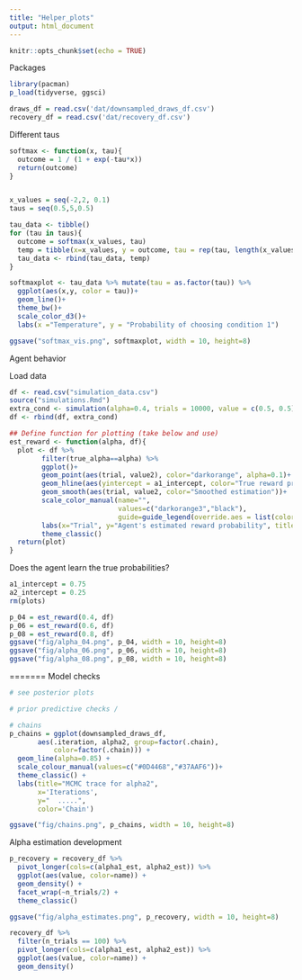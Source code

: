```yaml
---
title: "Helper_plots"
output: html_document
---
```


```r
knitr::opts_chunk$set(echo = TRUE)
```

Packages
```r
library(pacman)
p_load(tidyverse, ggsci)

draws_df = read.csv('dat/downsampled_draws_df.csv')
recovery_df = read.csv('dat/recovery_df.csv')
```


Different taus
```r
softmax <- function(x, tau){
  outcome = 1 / (1 + exp(-tau*x))
  return(outcome)
}


x_values = seq(-2,2, 0.1)
taus = seq(0.5,5,0.5)

tau_data <- tibble()
for (tau in taus){
  outcome = softmax(x_values, tau)
  temp = tibble(x=x_values, y = outcome, tau = rep(tau, length(x_values)))
  tau_data <- rbind(tau_data, temp)
}

softmaxplot <- tau_data %>% mutate(tau = as.factor(tau)) %>% 
  ggplot(aes(x,y, color = tau))+
  geom_line()+
  theme_bw()+
  scale_color_d3()+
  labs(x ="Temperature", y = "Probability of choosing condition 1")

ggsave("softmax_vis.png", softmaxplot, width = 10, height=8)
```

Agent behavior

Load data
```r
df <- read.csv("simulation_data.csv")
source("simulations.Rmd")
extra_cond <- simulation(alpha=0.4, trials = 10000, value = c(0.5, 0.5), tau=0.5)
df <- rbind(df, extra_cond)
```

```r
## Define function for plotting (take below and use)
est_reward <- function(alpha, df){
  plot <- df %>% 
        filter(true_alpha==alpha) %>%
        ggplot()+
        geom_point(aes(trial, value2), color="darkorange", alpha=0.1)+
        geom_hline(aes(yintercept = a1_intercept, color="True reward probability"), size=1.1)+
        geom_smooth(aes(trial, value2, color="Smoothed estimation"))+
        scale_color_manual(name="",
                           values=c("darkorange3","black"), 
                           guide=guide_legend(override.aes = list(color=c("darkorange3","black"))))+
        labs(x="Trial", y="Agent's estimated reward probability", title = paste("True learning rate =", alpha))+
        theme_classic()
  return(plot)
}
```


Does the agent learn the true probabilities?
```r
a1_intercept = 0.75
a2_intercept = 0.25
rm(plots)

p_04 = est_reward(0.4, df)
p_06 = est_reward(0.6, df)
p_08 = est_reward(0.8, df)
ggsave("fig/alpha_04.png", p_04, width = 10, height=8)
ggsave("fig/alpha_06.png", p_06, width = 10, height=8)
ggsave("fig/alpha_08.png", p_08, width = 10, height=8)
```







=======
Model checks
```r
# see posterior plots

# prior predictive checks / 

# chains
p_chains = ggplot(downsampled_draws_df, 
       aes(.iteration, alpha2, group=factor(.chain),
           color=factor(.chain))) + 
  geom_line(alpha=0.85) +
  scale_colour_manual(values=c("#0D4468","#37AAF6"))+
  theme_classic() +
  labs(title="MCMC trace for alpha2", 
       x='Iterations', 
       y="  .....",
       color='Chain')

ggsave("fig/chains.png", p_chains, width = 10, height=8)
```


Alpha estimation development
```r
p_recovery = recovery_df %>%
  pivot_longer(cols=c(alpha1_est, alpha2_est)) %>%
  ggplot(aes(value, color=name)) +
  geom_density() +
  facet_wrap(~n_trials/2) +
  theme_classic()

ggsave("fig/alpha_estimates.png", p_recovery, width = 10, height=8)
```

```r
recovery_df %>%
  filter(n_trials == 100) %>%
  pivot_longer(cols=c(alpha1_est, alpha2_est)) %>%
  ggplot(aes(value, color=name)) +
  geom_density()
  

```